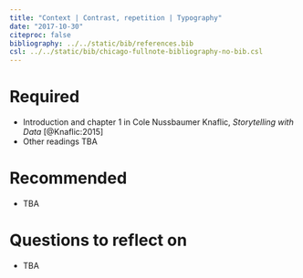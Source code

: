 ```yaml
---
title: "Context | Contrast, repetition | Typography"
date: "2017-10-30"
citeproc: false
bibliography: ../../static/bib/references.bib
csl: ../../static/bib/chicago-fullnote-bibliography-no-bib.csl
---
```


# Required

- Introduction and chapter 1 in Cole Nussbaumer Knaflic, *Storytelling with Data* [@Knaflic:2015]
- Other readings TBA

# Recommended

- TBA

# Questions to reflect on

-	TBA
